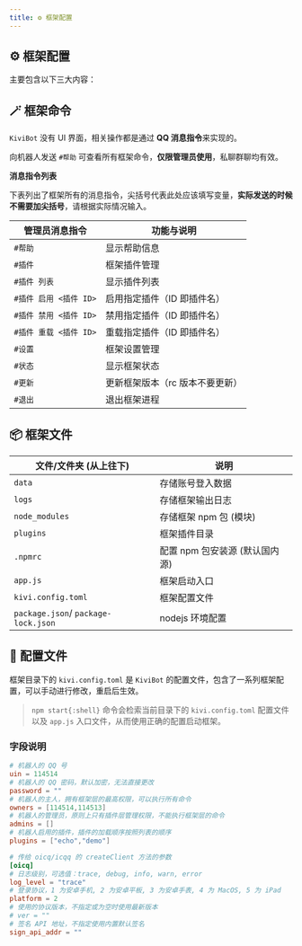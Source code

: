 ```yaml
---
title: ⚙️ 框架配置
---
```


## ⚙️ 框架配置

主要包含以下三大内容：

## 🪄 框架命令

`KiviBot` 没有 UI 界面，相关操作都是通过 **QQ 消息指令**来实现的。

向机器人发送 `#帮助` 可查看所有框架命令，**仅限管理员使用**，私聊群聊均有效。

**消息指令列表**

下表列出了框架所有的消息指令，尖括号代表此处应该填写变量，**实际发送的时候不需要加尖括号**，请根据实际情况输入。

| 管理员消息指令         | 功能与说明                      |
| ---------------------- | ------------------------------- |
| `#帮助`                | 显示帮助信息                    |
| `#插件`                | 框架插件管理                    |
| `#插件 列表`           | 显示插件列表                    |
| `#插件 启用 <插件 ID>` | 启用指定插件（ID 即插件名）     |
| `#插件 禁用 <插件 ID>` | 禁用指定插件（ID 即插件名）     |
| `#插件 重载 <插件 ID>` | 重载指定插件（ID 即插件名）     |
| `#设置`                | 框架设置管理                    |
| `#状态`                | 显示框架状态                    |
| `#更新`                | 更新框架版本（rc 版本不要更新） |
| `#退出`                | 退出框架进程                    |

## 📦 框架文件


<FileTree>
  <FileTree.Folder name="Bot" defaultOpen>
    <FileTree.Folder name="data" />
    <FileTree.Folder name="logs" />
    <FileTree.Folder name="node_modules" />
    <FileTree.Folder name="plugins">
      <FileTree.Folder name="demo1">
        <FileTree.File name="index.ts" />
      </FileTree.Folder>
      <FileTree.Folder name="demo2">
        <FileTree.File name="index.ts" />
      </FileTree.Folder>
      <FileTree.Folder name="demo3">
        <FileTree.File name="index.ts" />
      </FileTree.Folder>
    </FileTree.Folder>
    <FileTree.File name=".npmrc" />
    <FileTree.File name="app.js" />
    <FileTree.File name="kivi.config.toml" />
    <FileTree.File name="package-lock.json" />
    <FileTree.File name="package.json" />
  </FileTree.Folder>
</FileTree>

| 文件/文件夹 (从上往下)              | 说明                           |
| ----------------------------------- | ------------------------------ |
| `data`                              | 存储账号登入数据               |
| `logs`                              | 存储框架输出日志               |
| `node_modules`                      | 存储框架 npm 包 (模块)         |
| `plugins`                           | 框架插件目录                   |
| `.npmrc`                            | 配置 npm 包安装源 (默认国内源) |
| `app.js`                            | 框架启动入口                   |
| `kivi.config.toml`                  | 框架配置文件                   |
| `package.json`/ `package-lock.json` | nodejs 环境配置                |

## 🔌 配置文件

框架目录下的 `kivi.config.toml` 是 `KiviBot` 的配置文件，包含了一系列框架配置，可以手动进行修改，重启后生效。

> `npm start{:shell}` 命令会检索当前目录下的 `kivi.config.toml` 配置文件以及 `app.js` 入口文件，从而使用正确的配置启动框架。

### 字段说明

```toml
# 机器人的 QQ 号
uin = 114514
# 机器人的 QQ 密码，默认加密，无法直接更改
password = ""
# 机器人的主人，拥有框架层的最高权限，可以执行所有命令
owners = [114514,114513]
# 机器人的管理员，原则上只有插件层管理权限，不能执行框架层的命令
admins = []
# 机器人启用的插件，插件的加载顺序按照列表的顺序
plugins = ["echo","demo"]

# 传给 oicq/icqq 的 createClient 方法的参数
[oicq]
# 日志级别，可选值：trace, debug, info, warn, error
log_level = "trace"
# 登录协议，1 为安卓手机, 2 为安卓平板, 3 为安卓手表, 4 为 MacOS, 5 为 iPad
platform = 2
# 使用的协议版本，不指定或为空时使用最新版本
# ver = ""
# 签名 API 地址，不指定使用内置默认签名
sign_api_addr = ""
```
